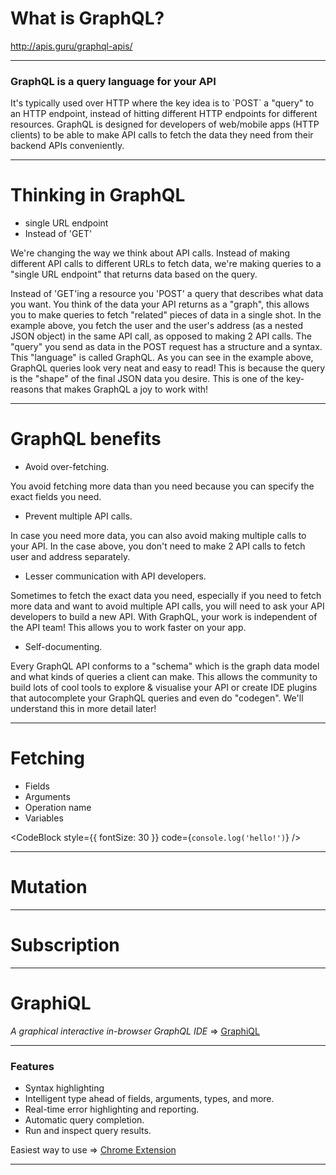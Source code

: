 


# What is GraphQL?

<Notes>http://apis.guru/graphql-apis/</Notes>

---

### GraphQL is a query language for your API

<Notes>
    It's typically used over HTTP where the key idea is to `POST` a "query" to
    an HTTP endpoint, instead of hitting different HTTP endpoints for different
    resources. GraphQL is designed for developers of web/mobile apps (HTTP
    clients) to be able to make API calls to fetch the data they need from their
    backend APIs conveniently.
</Notes>

---

# Thinking in GraphQL

-   single URL endpoint
-   Instead of 'GET'

<Notes>
We're changing the way we think about API calls. Instead of making different API calls to different URLs to fetch data, we're making queries to a "single URL endpoint" that returns data based on the query.

Instead of 'GET'ing a resource you 'POST' a query that describes what data you want.
You think of the data your API returns as a "graph", this allows you to make queries to fetch "related" pieces of data in a single shot. In the example above, you fetch the user and the user's address (as a nested JSON object) in the same API call, as opposed to making 2 API calls.
The "query" you send as data in the POST request has a structure and a syntax. This "language" is called GraphQL.
As you can see in the example above, GraphQL queries look very neat and easy to read! This is because the query is the "shape" of the final JSON data you desire. This is one of the key-reasons that makes GraphQL a joy to work with!

</Notes>

---

# GraphQL benefits

-   Avoid over-fetching.

<Notes>
    You avoid fetching more data than you need because you can specify the exact
    fields you need.
</Notes>

-   Prevent multiple API calls.

<Notes>
    In case you need more data, you can also avoid making multiple calls to your
    API. In the case above, you don't need to make 2 API calls to fetch user and
    address separately.
</Notes>

-   Lesser communication with API developers.

<Notes>
    Sometimes to fetch the exact data you need, especially if you need to fetch
    more data and want to avoid multiple API calls, you will need to ask your
    API developers to build a new API. With GraphQL, your work is independent of
    the API team! This allows you to work faster on your app.
</Notes>

-   Self-documenting.

<Notes>
    Every GraphQL API conforms to a "schema" which is the graph data model and
    what kinds of queries a client can make. This allows the community to build
    lots of cool tools to explore &amp; visualise your API or create IDE plugins
    that autocomplete your GraphQL queries and even do "codegen". We'll
    understand this in more detail later!
</Notes>

---

# Fetching

-   Fields
-   Arguments
-   Operation name
-   Variables

<CodeBlock style={{ fontSize: 30 }} code={`console.log('hello!')`} />

---

# Mutation

---

# Subscription

---

# GraphiQL

_A graphical interactive in-browser GraphQL IDE_ => [GraphiQL](https://github.com/graphql/graphiql)

---

### Features

-   Syntax highlighting
-   Intelligent type ahead of fields, arguments, types, and more.
-   Real-time error highlighting and reporting.
-   Automatic query completion.
-   Run and inspect query results.

Easiest way to use => [Chrome Extension](https://chrome.google.com/webstore/detail/chromeiql/fkkiamalmpiidkljmicmjfbieiclmeij)

---

<GraphiqlComponent />
